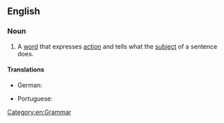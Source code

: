 ==English==

===Noun===
{{en-noun|head=[[action]] [[verb]]}}

# A [[word]] that expresses [[action]] and tells what the [[subject]] of a sentence does.

====Translations====
{{trans-top|word that expresses action}}
* German: {{t|de|Handlungsverb|n}}
{{trans-mid}}
* Portuguese: {{t|pt|[[verbo]] [[ativo]]|m}}
{{trans-bottom}}

[[Category:en:Grammar]]